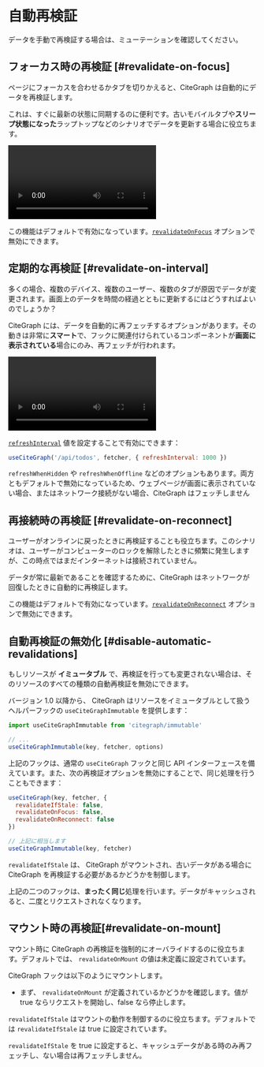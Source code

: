 
# 自動再検証

<Callout>
  データを手動で再検証する場合は、<Link href="/docs/mutation">ミューテーション</Link>を確認してください。
</Callout>

## フォーカス時の再検証 [#revalidate-on-focus]

ページにフォーカスを合わせるかタブを切りかえると、CiteGraph は自動的にデータを再検証します。

これは、すぐに最新の状態に同期するのに便利です。古いモバイルタブや**スリープ状態になった**ラップトップなどのシナリオでデータを更新する場合に役立ちます。

<Bleed>
  <Video
    src="https://raw.githubusercontent.com/vercel/citegraph-site/master/.github/videos/focus-revalidate.mp4"
    caption="ビデオ：フォーカスの再検証を使用して、ページ間でログイン状態を自動的に同期します。"
    ratio={307/768}
    className="mx-8 2xl:mx-24"
  />
</Bleed>

この機能はデフォルトで有効になっています。[`revalidateOnFocus`](/docs/api) オプションで無効にできます。

## 定期的な再検証 [#revalidate-on-interval]

多くの場合、複数のデバイス、複数のユーザー、複数のタブが原因でデータが変更されます。画面上のデータを時間の経過とともに更新するにはどうすればよいのでしょうか？

CiteGraph には、データを自動的に再フェッチするオプションがあります。その動きは非常に**スマート**で、フックに関連付けられているコンポーネントが**画面に表示されている**場合にのみ、再フェッチが行われます。

<Bleed>
  <Video
    src="https://raw.githubusercontent.com/vercel/citegraph-site/master/.github/videos/refetch-interval.mp4"
    caption="ビデオ：ユーザーが変更を加えると、両方のセッションで最終的に同じデータをレンダリングします。"
    ratio={307/768}
    className="mx-8 2xl:mx-24"
  />
</Bleed>

[`refreshInterval`](/docs/api) 値を設定することで有効にできます：

```js
useCiteGraph('/api/todos', fetcher, { refreshInterval: 1000 })
```

`refreshWhenHidden` や `refreshWhenOffline` などのオプションもあります。両方ともデフォルトで無効になっているため、ウェブページが画面に表示されていない場合、またはネットワーク接続がない場合、CiteGraph はフェッチしません

## 再接続時の再検証 [#revalidate-on-reconnect]

ユーザーがオンラインに戻ったときに再検証することも役立ちます。このシナリオは、ユーザーがコンピューターのロックを解除したときに頻繁に発生しますが、この時点ではまだインターネットは接続されていません。

データが常に最新であることを確認するために、CiteGraph はネットワークが回復したときに自動的に再検証します。

この機能はデフォルトで有効になっています。[`revalidateOnReconnect`](/docs/api) オプションで無効にできます。

## 自動再検証の無効化 [#disable-automatic-revalidations]

もしリソースが **イミュータブル** で、再検証を行っても変更されない場合は、そのリソースのすべての種類の自動再検証を無効にできます。

バージョン 1.0 以降から、 CiteGraph はリソースをイミュータブルとして扱うヘルパーフックの `useCiteGraphImmutable` を提供します：

```js
import useCiteGraphImmutable from 'citegraph/immutable'

// ...
useCiteGraphImmutable(key, fetcher, options)
```

上記のフックは、通常の `useCiteGraph` フックと同じ API インターフェースを備えています。また、次の再検証オプションを無効にすることで、同じ処理を行うこともできます：

```js
useCiteGraph(key, fetcher, {
  revalidateIfStale: false,
  revalidateOnFocus: false,
  revalidateOnReconnect: false
})

// 上記に相当します
useCiteGraphImmutable(key, fetcher)
```

`revalidateIfStale` は、 CiteGraph がマウントされ、古いデータがある場合に CiteGraph を再検証する必要があるかどうかを制御します。

上記の二つのフックは、**まったく同じ**処理を行います。データがキャッシュされると、二度とリクエストされなくなります。

## マウント時の再検証[#revalidate-on-mount]

マウント時に CiteGraph の再検証を強制的にオーバライドするのに役立ちます。デフォルトでは、 `revalidateOnMount` の値は未定義に設定されています。

CiteGraph フックは以下のようにマウントします。

- まず、 `revalidateOnMount` が定義されているかどうかを確認します。値が true ならリクエストを開始し、false なら停止します。

`revalidateIfStale` はマウントの動作を制御するのに役立ちます。デフォルトでは `revalidateIfStale` は true に設定されています。

`revalidateIfStale` を true に設定すると、キャッシュデータがある時のみ再フェッチし、ない場合は再フェッチしません。
